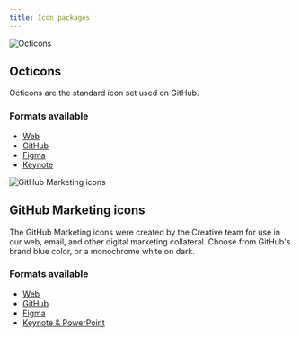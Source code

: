 ```yaml
---
title: Icon packages
---
```


![Octicons](https://user-images.githubusercontent.com/10384315/57805935-e6fd7e00-7712-11e9-873a-98187da7a06c.png)

## Octicons

Octicons are the standard icon set used on GitHub.

### Formats available

- [Web](https://octicons.github.com/)
- [GitHub](https://github.com/primer/octicons)
- [Figma](https://www.figma.com/file/FP7lqd1V00LUaT5zvdklkkZr/Octicons)
- [Keynote](https://drive.google.com/open?id=1SgEAakP98krI0TxzXc_B0AAGu4AxI2G5)

![GitHub Marketing icons](https://user-images.githubusercontent.com/10384315/57806011-13b19580-7713-11e9-8e27-7d481b5314cc.png)

## GitHub Marketing icons

The GitHub Marketing icons were created by the Creative team for use in our web, email, and other digital marketing collateral. Choose from GitHub's brand blue color, or a monochrome white on dark.

### Formats available

- [Web](https://ghicons.github.com/)
- [GitHub](https://github.com/github/icons)
- [Figma](https://www.figma.com/file/mI7o0RNCbWFhckw2svxKsm/GitHub-Updated-icons-Expanded?node-id=56%3A56)
- [Keynote & PowerPoint](https://drive.google.com/open?id=1SgEAakP98krI0TxzXc_B0AAGu4AxI2G5)
